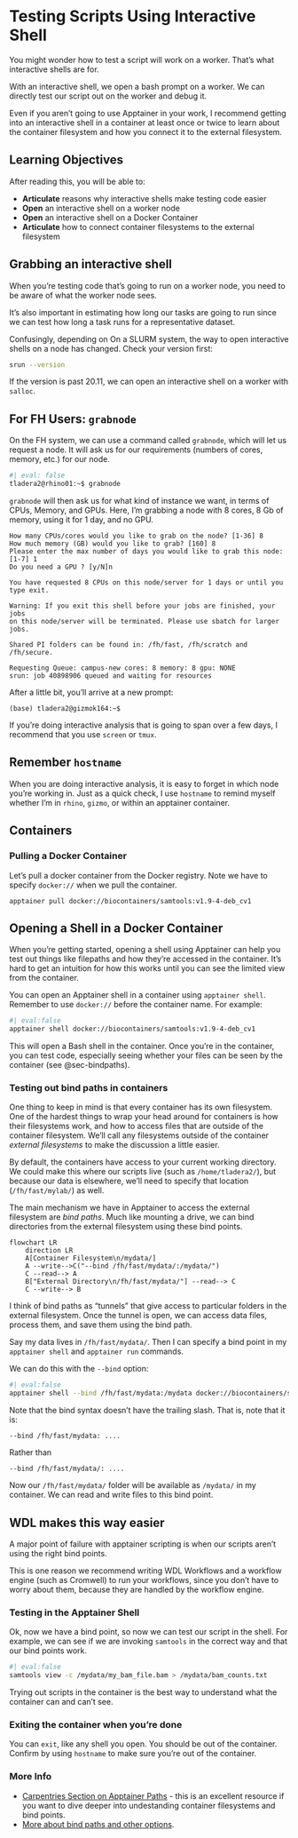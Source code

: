 # Testing Scripts Using Interactive Shell

You might wonder how to test a script will work on a worker. That's what interactive shells are for.

With an interactive shell, we open a bash prompt on a worker. We can directly test our script out on the worker and debug it.

Even if you aren't going to use Apptainer in your work, I recommend getting into an interactive shell in a container at least once or twice to learn about the container filesystem and how you connect it to the external filesystem.

## Learning Objectives

After reading this, you will be able to:

- **Articulate** reasons why interactive shells make testing code easier
- **Open** an interactive shell on a worker node
- **Open** an interactive shell on a Docker Container
- **Articulate** how to connect container filesystems to the external filesystem

## Grabbing an interactive shell

When you're testing code that's going to run on a worker node, you need to be aware of what the worker node sees. 

It's also important in estimating how long our tasks are going to run since we can test how long a task runs for a representative dataset. 

Confusingly, depending on On a SLURM system, the way to open interactive shells on a node has changed. Check your version first:

```bash
srun --version
```

If the version is past 20.11, we can open an interactive shell on a worker with `salloc`. 



:::{.callout-note}
## For FH Users: `grabnode`

On the FH system, we can use a command called `grabnode`, which will let us request a node. It will ask us for our requirements (numbers of cores, memory, etc.) for our node. 

```{bash}
#| eval: false
tladera2@rhino01:~$ grabnode
```

`grabnode` will then ask us for what kind of instance we want, in terms of CPUs, Memory, and GPUs. Here, I'm grabbing a node with 8 cores, 8 Gb of memory, using it for 1 day, and no GPU.

```
How many CPUs/cores would you like to grab on the node? [1-36] 8
How much memory (GB) would you like to grab? [160] 8
Please enter the max number of days you would like to grab this node: [1-7] 1
Do you need a GPU ? [y/N]n

You have requested 8 CPUs on this node/server for 1 days or until you type exit.

Warning: If you exit this shell before your jobs are finished, your jobs
on this node/server will be terminated. Please use sbatch for larger jobs.

Shared PI folders can be found in: /fh/fast, /fh/scratch and /fh/secure.

Requesting Queue: campus-new cores: 8 memory: 8 gpu: NONE
srun: job 40898906 queued and waiting for resources
```

After a little bit, you'll arrive at a new prompt:

```
(base) tladera2@gizmok164:~$
```

If you're doing interactive analysis that is going to span over a few days, I recommend that you use `screen` or `tmux`.
:::

:::{.callout}
## Remember `hostname`
When you are doing interactive analysis, it is easy to forget in which node you're working in. Just as a quick check, I use `hostname` to remind myself whether I'm in `rhino`, `gizmo`, or within an apptainer container.
:::

## Containers

### Pulling a Docker Container

Let's pull a docker container from the Docker registry. Note we have to specify `docker://` when we pull the container.

```
apptainer pull docker://biocontainers/samtools:v1.9-4-deb_cv1
```

## Opening a Shell in a Docker Container

When you're getting started, opening a shell using Apptainer can help you test out things like filepaths and how they're accessed in the container. It's hard to get an intuition for how this works until you can see the limited view from the container.

You can open an Apptainer shell in a container using `apptainer shell`. Remember to use `docker://` before the container name. For example:

```{bash}
#| eval:false
apptainer shell docker://biocontainers/samtools:v1.9-4-deb_cv1
```

This will open a Bash shell in the container. Once you're in the container, you can test code, especially seeing whether your files can be seen by the container (see @sec-bindpaths).

### Testing out bind paths in containers {#sec-bindpaths}

One thing to keep in mind is that every container has its own filesystem. One of the hardest things to wrap your head around for containers is how their filesystems work, and how to access files that are outside of the container filesystem. We'll call any filesystems outside of the container *external filesystems* to make the discussion a little easier.

By default, the containers have access to your current working directory. We could make this where our scripts live (such as `/home/tladera2/`), but because our data is elsewhere, we'll need to specify that location (`/fh/fast/mylab/`) as well.

The main mechanism we have in Apptainer to access the external filesystem are *bind paths*. Much like mounting a drive, we can bind directories from the external filesystem using these bind points. 

```{mermaid}
flowchart LR
    direction LR
    A[Container Filesystem\n/mydata/]
    A --write-->C("--bind /fh/fast/mydata/:/mydata/")
    C --read--> A
    B["External Directory\n/fh/fast/mydata/"] --read--> C
    C --write--> B
```

I think of bind paths as "tunnels" that give access to particular folders in the external filesystem. Once the tunnel is open, we can access data files, process them, and save them using the bind path.

Say my data lives in `/fh/fast/mydata/`. Then I can specify a bind point in my `apptainer shell` and `apptainer run` commands.

We can do this with the `--bind` option:

```{bash}
#| eval:false
apptainer shell --bind /fh/fast/mydata:/mydata docker://biocontainers/samtools:v1.9-4-deb_cv1
```

Note that the bind syntax doesn't have the trailing slash. That is, note that it is:

```
--bind /fh/fast/mydata: ....
```
Rather than

```
--bind /fh/fast/mydata/: ....
```

Now our `/fh/fast/mydata/` folder will be available as `/mydata/` in my container. We can read and write files to this bind point.

:::{.callout}
## WDL makes this way easier

A major point of failure with apptainer scripting is when our scripts aren't using the right bind points. 

This is one reason we recommend writing WDL Workflows and a workflow engine (such as Cromwell) to run your workflows, since you don't have to worry about them, because they are handled by the workflow engine.
:::

### Testing in the Apptainer Shell

Ok, now we have a bind point, so now we can test our script in the shell. For example, we can see if we are invoking `samtools` in the correct way and that our bind points work.

```{bash}
#| eval:false
samtools view -c /mydata/my_bam_file.bam > /mydata/bam_counts.txt
```

Trying out scripts in the container is the best way to understand what the container can and can't see.

### Exiting the container when you're done

You can `exit`, like any shell you open. You should be out of the container. Confirm by using `hostname` to make sure you're out of the container.

### More Info
- [Carpentries Section on Apptainer Paths](https://hsf-training.github.io/hsf-training-singularity-webpage/07-file-sharing/index.html) - this is an excellent resource if you want to dive deeper into undestanding container filesystems and bind points.
- [More about bind paths and other options](https://apptainer.org/docs/user/main/bind_paths_and_mounts.html).